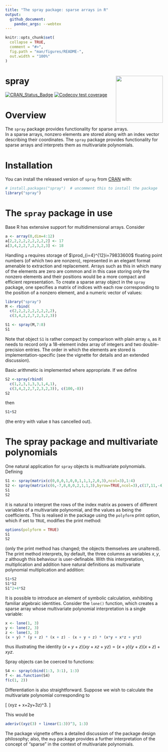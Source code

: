 ```yaml
---
title: "The spray package: sparse arrays in R"
output:
  github_document:
    pandoc_args: --webtex
---
```


<!-- README.md is generated from README.Rmd. Please edit that file -->

```r
knitr::opts_chunk$set(
  collapse = TRUE,
  comment = "#>",
  fig.path = "man/figures/README-",
  out.width = "100%"
)
```

# spray <img src="man/figures/spray.png" width = "150" align="right" />

<!-- badges: start -->
[![CRAN_Status_Badge](https://www.r-pkg.org/badges/version/spray)](https://cran.r-project.org/package=spray)
[![Codecov test coverage](https://codecov.io/gh/RobinHankin/spray/branch/master/graph/badge.svg)](https://codecov.io/gh/RobinHankin/spray/branch/master)
<!-- badges: end -->

# Overview

The `spray` package provides functionality for sparse arrays.  
In a sparse arrays, nonzero elements are stored along with an index
vector describing their coordinates.  The `spray` package provides
functionality for sparse arrays and interprets them as multivariate
polynomials.


# Installation

You can install the released version of `spray` from
[CRAN](https://CRAN.R-project.org) with:

```r
# install.packages("spray")  # uncomment this to install the package
library("spray")
```

# The `spray` package in use

Base R has extensive support for multidimensional arrays.  Consider

```r
a <- array(0,dim=4:12)
a[2,2,2,2,2,2,2,2,2] <- 17
a[3,4,2,2,7,2,3,2,3] <- 18
```

Handling `a` requires storage of $\prod_{i=4}^{12}i=79833600$ floating
point numbers (of which two are nonzero), represented in an elegant
format amenable to extraction and replacement.  Arrays such as this in
which many of the elements are zero are common and in this case
storing only the nonzero elements and their positions would be a more
compact and efficient representation.  To create a sparse array object
in the `spray` package, one specifies a matrix of indices with each
row corresponding to the position of a nonzero element, and a numeric
vector of values:
	
```r
library("spray")
M <- rbind(
  c(2,2,2,2,2,2,2,2,2),
  c(3,4,2,2,7,2,3,2,3))

S1 <- spray(M,7:8)
S1
``` 

Note that object `S1` is rather compact by comparison with plain
array `a`, as it needs to record only a 18-element index array of
integers and two double-precision entries.  The order in which the
elements are stored is implementation-specific (see the vignette for
details and an extended discussion).

Basic arithmetic is implemented where appropriate.  If we define

```r
S2 <-spray(rbind(
  c(1,2,3,1,3,3,1,4,1),
  c(3,4,2,2,7,2,3,2,3)), c(100,-8))
S2
```

then 

```r
S1+S2
```

(the entry with value `8` has cancelled out).

# The spray package and multivariate polynomials

One natural application for `spray` objects is multivariate
polynomials.  Defining

```r
S1 <- spray(matrix(c(0,0,0,1,0,0,1,1,1,2,0,3),ncol=3),1:4)
S2 <- spray(matrix(c(6,-7,8,0,0,2,1,1,3),byrow=TRUE,ncol=3),c(17,11,-4))
S1
S2
```

it is natural to interpret the rows of the index matrix as powers of
different variables of a multivariate polynomial, and the values as
being the coefficients.  This is realised in the package using the
`polyform` print option, which if set to `TRUE`, modifies the print
method:

```r
options(polyform = TRUE)
S1
S2
```

(only the print method has changed; the objects themselves are
unaltered).  The print method interprets, by default, the three
columns as variables $x,y,z$ although this behaviour is
user-definable.  With this interpretation, multiplication and addition
have natural definitions as multivariate polynomial multiplication and
addition: 


```r
S1+S2
S1*S2
S1^2+4*S2
```

It is possible to introduce an element of symbolic calculation,
exhibiting familiar algebraic identities.  Consider the `lone()`
function, which creates a sparse array whose multivariate polynomial
interpretation is a single variable:

```r
x <- lone(1, 3)
y <- lone(2, 3)
z <- lone(3, 3)
(x + y) * (y + z) * (x + z) - (x + y + z) * (x*y + x*z + y*z)
```

thus illustrating the identity
$(x+y+z)(xy+xz+yz)=(x+y)(y+z)(x+z)+xyz$.

Spray objects can be coerced to functions:

```r
S4 <- spray(cbind(1:3, 3:1), 1:3)
f <- as.function(S4)
f(c(1, 2))
```

Differentiation is also straightforward.  Suppose we wish to calculate
the multivariate polynomial corresponding to
 
\[
\frac{\partial^6}{\partial x\,\partial^2y\,\partial^3z}
\left(xyz + x+2y+3z\right)^3.
\]

This would be

```r
aderiv((xyz(3) + linear(1:3))^3, 1:3)
```

The package vignette offers a detailed discussion of the package
design philosophy; also, the `mvp` package provides a further
interpretation of the concept of "sparse" in the context of
multivariate polynomials.
